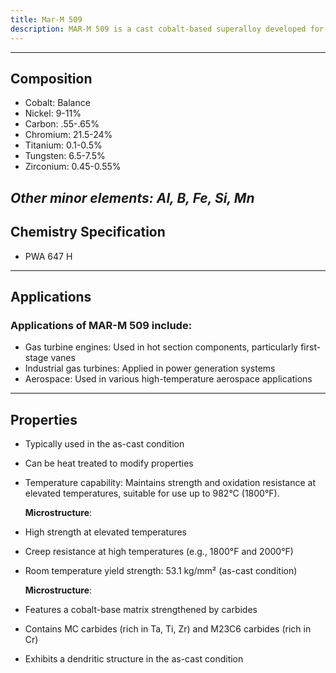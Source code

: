 ```yaml
---
title: Mar-M 509
description: MAR-M 509 is a cast cobalt-based superalloy developed for high-temperature applications, particularly in gas turbine engines. It belongs to the family of cobalt-chromium alloys and is known for its excellent high-temperature strength, creep resistance, and oxidation resistance. MAR-M 509's unique combination of properties makes it particularly suitable for static components in the hot sections of gas turbines, such as first-stage vanes. Its ability to maintain strength and resist oxidation at high temperatures, coupled with good castability, allows for the production of complex, high-performance components for aerospace and power generation applications.
---
```


---


## Composition

<Card className='properties'>
  <ul>
    <li>Cobalt: Balance</li>
    <li>Nickel: 9-11%</li>
    <li>Carbon: .55-.65%</li>
    <li>Chromium: 21.5-24%</li>
    <li>Titanium: 0.1-0.5%</li>
    <li>Tungsten: 6.5-7.5%</li>
    <li>Zirconium: 0.45-0.55%</li>
  </ul>
</Card>

## **_Other minor elements: Al, B, Fe, Si, Mn_**

## Chemistry Specification

- PWA 647 H

---

## Applications

### Applications of MAR-M 509 include:

- Gas turbine engines: Used in hot section components, particularly first-stage vanes
- Industrial gas turbines: Applied in power generation systems
- Aerospace: Used in various high-temperature aerospace applications

---

## Properties

- Typically used in the as-cast condition
- Can be heat treated to modify properties
- Temperature capability: Maintains strength and oxidation resistance at elevated temperatures, suitable for use up to 982°C (1800°F).

  **Microstructure**:

- High strength at elevated temperatures
- Creep resistance at high temperatures (e.g., 1800°F and 2000°F)
- Room temperature yield strength: 53.1 kg/mm² (as-cast condition)

  **Microstructure**:

- Features a cobalt-base matrix strengthened by carbides
- Contains MC carbides (rich in Ta, Ti, Zr) and M23C6 carbides (rich in Cr)
- Exhibits a dendritic structure in the as-cast condition
